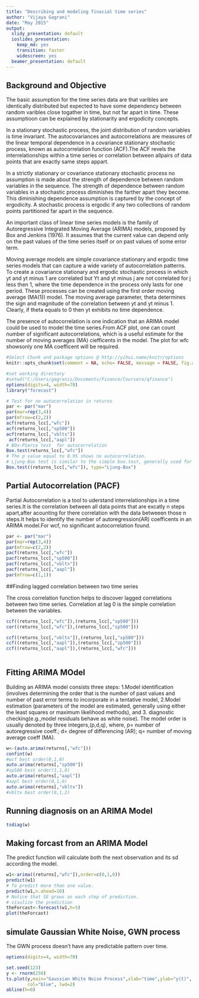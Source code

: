 ```yaml
---
title: "Describing and modeling finacial time series"
author: "Vijaya Gagrani"
date: "May 2015"
output:
  slidy_presentation: default
  ioslides_presentation:
    keep_md: yes
    transition: faster
    widescreen: yes
  beamer_presentation: default
---
```


## Background and Objective

The basic assumption for the time series data are that varibles are identically distributed but expected to have some dependency between random varibles close togather in time, but not far apart in time. These assumptioon can be explained by stationarity and ergodicity concepts. 

In a stationary stochastic process, the joint distribution of random variables is time invariant. The autocovariances and autocorrelations are measures of the linear temporal dependence in a covariance stationary stochastic process, known as autocorrelation function (ACF).The ACF revels the interrelationships within a time series or correlation between allpairs of data points that are exactly same steps appart.

In a strictly stationary or covariance stationary stochastic process no assumption is made about the strength of dependence between random variables in the sequence. The strength of dependence between random variables in a stochastic process diminishes the farther apart they become. This diminishing dependence assumption is captured by the concept of ergodicity. A stochastic process is ergodic if any two collections of random points partitioned far apart in the sequence.

An important class of linear time series models is the family of Autoregressive Integrated Moving Average (ARIMA) models, proposed by Box and Jenkins (1976). It assumes that the current value can depend only on the past values of the time series itself or on past values of some error term.

Moving average models are simple covariance stationary and ergodic time series models that can capture a wide variety of autocorrelation patterns. To create a covariance stationary and ergodic stochastic process in which yt and yt minus 1 are correlated but Yt and yt minus j are not correlated for j less then 1, where the time dependence in the process only lasts for one period. These processes can be created using the first order moving average (MA(1)) model. The moving average parameter, theta determines the sign and magnitude of the correlation between yt and yt minus 1. Clearly, if theta equals to 0 then yt exhibits no time dependence.


The presence of autocorrelation is one indication that an ARIMA model could be used to model the time series.From ACF plot, one can count number of significant autocorrelations, which is a useful estimate for the number of moving averages (MA) ciefficents in the model. The plot for wfc showsonly one MA coefficent will be required.

```r
#Select Chunk and package options @ http://yihui.name/knitr/options
knitr::opts_chunk$set(comment = NA, echo= FALSE, message = FALSE, fig.align='center', warning = FALSE,cache=FALSE)

```
```r
#set working directory
#setwd("C:/Users/gagranis/Documents/Finance/Coursera/qfinance")
options(digits=4, width=70)
library("forecast")

```
```r
# Test for no autocorrelation in returns
par <- par("mar")
par(mar=rep(3,4))
par(mfrow=c(2,2))
acf(returns_lcc[,"wfc"])
acf(returns_lcc[,"sp500"])
acf(returns_lcc[,"vbltx"])
 acf(returns_lcc[,"aapl"])
# BOx-Pierce test  for autocorrelation
Box.test(returns_lcc[,"wfc"])
# The p value equal to 0.95 shows no autocorrelation.
# Ljung-Box test is similar to the simple box.test, generally used for smaller samples.
Box.test((returns_lcc[,"wfc"]), type="Ljung-Box")

```

## Partial Autocorrelation (PACF)

Partial Autocorrelation is a tool to uderstand interrelationships in a time series.It is the correlation between all data points that are excatly n steps apart,after acounting for there correlation with the data betweeen those n steps.It helps to identify the number of autoregression(AR) coefficents in an ARIMA model.For wcf, no significant autocorrelation found.

```r

par <- par("mar")
par(mar=rep(3,4))
par(mfrow=c(2,2))
pacf(returns_lcc[,"wfc"])
pacf(returns_lcc[,"sp500"])
pacf(returns_lcc[,"vbltx"])
pacf(returns_lcc[,"aapl"])
par(mfrow=c(1,1))

```

##Finding lagged correlation between two time series

The cross correlation function helps to discover lagged correlations between two time series. Correlation at lag 0 is the simple correlation between the variables.

```r

ccf((returns_lcc[,"wfc"]),(returns_lcc[,"sp500"]))
cor((returns_lcc[,"wfc"]),(returns_lcc[,"sp500"]))

ccf((returns_lcc[,"vbltx"]),(returns_lcc[,"sp500"]))
ccf((returns_lcc[,"aapl"]),(returns_lcc[,"sp500"]))
ccf((returns_lcc[,"aapl"]),(returns_lcc[,"wfc"]))
 
```
## Fitting ARIMA MOdel

Building an ARIMA model consists three steps: 1.Model identification (involves determining the order that is the number of past values and number of past error terms to incorporate in a tentative model, 2.Model estimation (parameters of the model are estimated, generally using either the least squares or maximum likelihood methods), and 3. diagnostic checking(e.g.,model residuals behave as white noise). The model order is usually denoted by three integers,(p,d,q), where, p= number of autoregressive coeff.; d= degree of differencing (AR); q= number of moving average coeff (MA).

```r
w<-(auto.arima(returns[,"wfc"]))
confint(w)
#wcf best order(0,1,0)
auto.arima(returns[,"sp500"])
#sp500 best order(1,1,0)
auto.arima(returns[,"aapl"])
#aapl best order(0,1,0)
auto.arima(returns[,"vbltx"])
#vbltx best order(0,1,2)
```
## Running diagnosis on an ARIMA Model
```r
tsdiag(w)
```
## Making forcast from an ARIMA Model
The predict function will calculate both the next observation and its sd according the model.

```r
w1<-arima((returns[,"wfc"]),order=c(0,1,0))
predict(w1)
# To predict more than one value.
predict(w1,n.ahead=10)
# Notice that SE grows as each step of prediction.
# visulize the prediction
theForcast<-forecast(w1,h=5)
plot(theForcast)

```


## simulate Gaussian White Noise, GWN process

The GWN process doesn't have any predictable pattern over time.

```r
options(digits=4, width=70)

set.seed(123)
y <- rnorm(250)
ts.plot(y,main="Gaussian White Noise Process",xlab="time",ylab="y(t)",
        col="blue", lwd=2)
abline(h=0)

```

